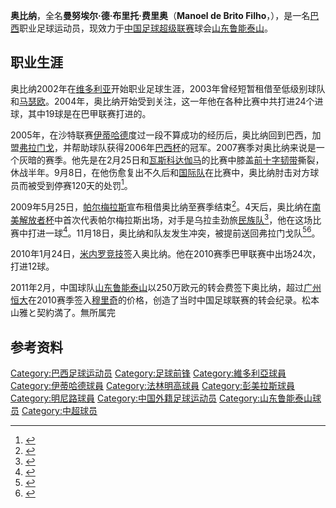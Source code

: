 {{noteta|G1=足球}}{{Football player infobox 
| playername     = 奥比纳<br>Obina
| image          = [[Image:Obina.jpg|150px]] 
| fullname       = Manoel de Brito Filho
| height         = {{height|m=1.83}}
| dateofbirth    = {{Birth date and age|1983|1|31|fw=y}} 
| cityofbirth = [[维拉克鲁兹_(巴伊亚州)|维拉克鲁兹]]
| countryofbirth = {{BRA}} 
| currentclub  = 無所属 
| clubnumber = 10
| position = [[前锋_(足球)|前锋]]
| youthyears = 2001
| youthclubs = [[维多利亚体育俱乐部|维多利亚]]
| years1 = 2002–2004
| years2 = 2003
| years3 = 2003
| years4 = 2005
| years5 = 2005–2010
| years6 = 2009
| years7 = 2010
| years8 = 2011–2013
| years9 = 2012
| years10 = 2013
| years11 = 2014
| years12 = 2015–
| clubs1 = [[维多利亚体育俱乐部|维多利亚]]
| clubs2 = → {{tsl|en|Fluminense de Feira Futebol Clube||弗卢米嫩塞}}
| clubs3 = → [[巴西雷加塔斯俱乐部|雷加塔斯]]
| clubs4 = [[伊蒂哈德足球俱乐部_(吉达)|伊蒂哈德]]
| clubs5 = [[法林明高競賽會|弗拉门戈]]
| clubs6 =  → [[帕梅拉斯足球俱樂部|帕尔梅拉斯]]
| clubs7 = [[米内罗竞技|米内罗竞技]]
| clubs8 = [[山东鲁能泰山|山东鲁能泰山]] 
| clubs9 =  → [[帕梅拉斯足球俱樂部|帕尔梅拉斯]]
| clubs10 =  → [[巴伊亚竞技俱乐部|巴伊亚]]
| clubs11 = [[米内罗美洲队|米内罗美洲]] 
| clubs12 = [[松本山雅足球俱乐部|松本山雅]] 
| caps1 = 40 
| caps2 = 0
| caps3 = -
| caps4 = -
| caps5 = 112
| caps6 = 27
| caps7 = 24
| caps8 = 34
| caps9 = 24
| caps10 = 13
| caps11 = 24
| caps12 = 31
| goals1 = 19
| goals2 = 0
| goals3 = -
| goals4 = -
| goals5 = 98
| goals6 = 12
| goals7 = 12
| goals8 = 15
| goals9 = 2
| goals10 = 3
| goals11 = 13
| goals12 = 6
| nationalyears = 
| nationalteam = 
| nationalcaps(goals) = 
| pcupdate = 2016年1月19日 
| ntupdate = 
}}
'''奥比纳'''，全名'''曼努埃尔·德·布里托·费里奥'''（'''Manoel de Brito Filho'''，{{bd|1983年|1月31日||catIdx=Obina}}），是一名[[巴西|巴西]]职业足球运动员，现效力于[[中国足球超级联赛|中国足球超级联赛]]球会[[山东鲁能泰山|山东鲁能泰山]]。

==职业生涯==
奥比纳2002年在[[维多利亚体育俱乐部|维多利亚]]开始职业足球生涯，2003年曾经短暂租借至低级别球队{{tsl|en|Fluminense de Feira Futebol Clube||弗卢米嫩塞}}和[[巴西雷加塔斯俱乐部|马瑟欧]]。2004年，奥比纳开始受到关注，这一年他在各种比赛中共打进24个进球，其中19球是在巴甲联赛打进的。

2005年，在沙特联赛[[伊蒂哈德足球俱乐部_(吉达)|伊蒂哈德]]度过一段不算成功的经历后，奥比纳回到巴西，加盟[[法林明高競賽會|弗拉门戈]]，并帮助球队获得2006年[[巴西杯|巴西杯]]的冠军。2007赛季对奥比纳来说是一个灰暗的赛季。他先是在2月25日和[[華斯高足球會|瓦斯科达伽马]]的比赛中膝盖[[前十字韧带|前十字韧带]]撕裂，休战半年。9月8日，在他伤愈复出不久后和[[國際體育會|国际队]]在比赛中，奥比纳肘击对方球员{{tsl|en|Marcos Antônio de Lima||恩迪奥}}而被受到停赛120天的处罚<ref>{{cite news|url=http://www1.folha.uol.com.br/folha/esporte/ult92u329502.shtml|title=Obina, do Flamengo, é condenado a 120 dias de suspensão por agressão|publisher=Folha Online|date=2007-09-18|accessdate=2007-09-28|archive-date=2016-03-04|archive-url=https://web.archive.org/web/20160304092150/http://www1.folha.uol.com.br/folha/esporte/ult92u329502.shtml|dead-url=no}}</ref>。

2009年5月25日，[[帕梅拉斯足球俱樂部|帕尔梅拉斯]]宣布租借奥比纳至赛季结束<ref>{{cite news|url=http://esportes.terra.com.br/futebol/brasileiro/2009/interna/0,,OI3785780-EI13759,00-Obina+e+emprestado+ao+Palmeiras.html|title=Em baixa, Obina troca Flamengo pelo Palmeiras|publisher=Terra|date=2009-05-25|accessdate=2009-05-25|archive-date=2011-06-07|archive-url=https://web.archive.org/web/20110607023755/http://esportes.terra.com.br/futebol/brasileiro/2009/interna/0,,OI3785780-EI13759,00-Obina+e+emprestado+ao+Palmeiras.html|dead-url=no}}</ref>。4天后，奥比纳在[[南美解放者杯|南美解放者杯]]中首次代表帕尔梅拉斯出场，对手是乌拉圭劲旅[[民族足球俱乐部|民族队]]<ref name="debutpalmeiras">{{cite web | title = Libertadores: na estreia de Obina, Palmeiras tropeça e se complica | url=http://oglobo.globo.com/esportes/mat/2009/05/29/libertadores-na-estreia-de-obina-palmeiras-tropeca-se-complica-756093869.asp | accessdate = 2009-05-29 | date = 2009-05-29 | publisher=O Globo }}</ref>，他在这场比赛中打进一球<ref name="goalpalmeiras">{{cite web | title = Obina marca no empate do Palmeiras com o Barueri | url=http://oglobo.globo.com/esportes/brasileiro2009/mat/2009/05/31/obina-marca-no-empate-do-palmeiras-com-barueri-756124518.asp | accessdate = 2009-05-31 | date = 2009-05-31 | publisher=O Globo }}</ref>。11月18日，奥比纳和队友{{tsl|en|Maurício dos Santos Nascimento||马奥利斯奥}}发生冲突，被提前送回弗拉门戈队<ref>{{cite web | title = Demitidos, Maurício e Obina deixam Porto Alegre sem o Palmeiras | url = http://fourfourtwo.com/news/southamerica/42636/default.aspx | accessdate = 2009-11-19 | date = 2009-11-19 | publisher = Globoesporte.com | archive-date = 2012-02-27 | archive-url = https://web.archive.org/web/20120227130943/http://fourfourtwo.com/news/southamerica/42636/default.aspx | dead-url = no }}</ref><ref>{{cite web | title=Palmeiras pair set for sack following fight | url=http://globoesporte.globo.com/Esportes/Noticias/Times/Palmeiras/0,,MUL1384989-9872,00-DEMITIDOS+MAURICIO+E+OBINA+DEIXAM+PORTO+ALEGRE+SEM+O+PALMEIRAS.html | accessdate=2009-11-19 | date=2009-11-19 | publisher=Four Four Two | archive-date=2016-03-05 | archive-url=https://web.archive.org/web/20160305162647/http://globoesporte.globo.com/Esportes/Noticias/Times/Palmeiras/0,,MUL1384989-9872,00-DEMITIDOS+MAURICIO+E+OBINA+DEIXAM+PORTO+ALEGRE+SEM+O+PALMEIRAS.html | dead-url=no }}</ref>。

2010年1月24日，[[米内罗竞技|米内罗竞技]]签入奥比纳。他在2010赛季巴甲联赛中出场24次，打进12球。

2011年2月，中国球队[[山东鲁能泰山|山东鲁能泰山]]以250万欧元的转会费签下奥比纳，超过[[广州恒大|广州恒大]]在2010赛季签入[[穆里奇|穆里奇]]的价格，创造了当时中国足球联赛的转会纪录。松本山雅と契約満了。無所属完

== 参考资料 ==
{{reflist}}

{{2012年中超分类名单山东}}

{{DEFAULTSORT:Obina}}
[[Category:巴西足球运动员|Category:巴西足球运动员]]
[[Category:足球前锋|Category:足球前锋]]
[[Category:維多利亞球員|Category:維多利亞球員]]
[[Category:伊蒂哈德球員|Category:伊蒂哈德球員]]
[[Category:法林明高球員|Category:法林明高球員]]
[[Category:彭美拉斯球員|Category:彭美拉斯球員]]
[[Category:明尼路球員|Category:明尼路球員]]
[[Category:中国外籍足球运动员|Category:中国外籍足球运动员]]
[[Category:山东鲁能泰山球员|Category:山东鲁能泰山球员]]
[[Category:中超球员|Category:中超球员]]